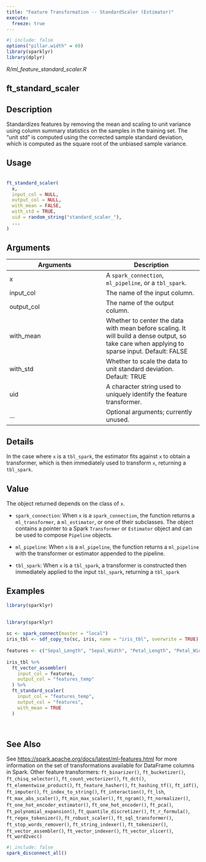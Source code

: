 ```yaml
---
title: "Feature Transformation -- StandardScaler (Estimator)"
execute:
  freeze: true
---
```


```r
#| include: false
options("pillar.width" = 60)
library(sparklyr) 
library(dplyr)
```

*R/ml_feature_standard_scaler.R*

## ft_standard_scaler

## Description
 Standardizes features by removing the mean and scaling to unit variance using   column summary statistics on the samples in the training set. The "unit std"    is computed using the corrected sample standard deviation, which is computed    as the square root of the unbiased sample variance. 


## Usage
```r
 
ft_standard_scaler( 
  x, 
  input_col = NULL, 
  output_col = NULL, 
  with_mean = FALSE, 
  with_std = TRUE, 
  uid = random_string("standard_scaler_"), 
  ... 
) 
```

## Arguments
|Arguments|Description|
|---|---|
| x | A `spark_connection`, `ml_pipeline`, or a `tbl_spark`. |
| input_col | The name of the input column. |
| output_col | The name of the output column. |
| with_mean | Whether to center the data with mean before scaling. It will build a dense output, so take care when applying to sparse input. Default: FALSE |
| with_std | Whether to scale the data to unit standard deviation. Default: TRUE |
| uid | A character string used to uniquely identify the feature transformer. |
| ... | Optional arguments; currently unused. |

## Details
 In the case where `x` is a `tbl_spark`, the estimator fits against `x`   to obtain a transformer, which is then immediately used to transform `x`, returning a `tbl_spark`. 


## Value

 The object returned depends on the class of `x`.     

- `spark_connection`: When `x` is a `spark_connection`, the function returns a `ml_transformer`,   a `ml_estimator`, or one of their subclasses. The object contains a pointer to   a Spark `Transformer` or `Estimator` object and can be used to compose   `Pipeline` objects.    

- `ml_pipeline`: When `x` is a `ml_pipeline`, the function returns a `ml_pipeline` with   the transformer or estimator appended to the pipeline.    

- `tbl_spark`: When `x` is a `tbl_spark`, a transformer is constructed then   immediately applied to the input `tbl_spark`, returning a `tbl_spark` 

 


## Examples
```r
library(sparklyr)
 
```
```r
library(sparklyr)
 
sc <- spark_connect(master = "local") 
iris_tbl <- sdf_copy_to(sc, iris, name = "iris_tbl", overwrite = TRUE) 
 
features <- c("Sepal_Length", "Sepal_Width", "Petal_Length", "Petal_Width") 
 
iris_tbl %>% 
  ft_vector_assembler( 
    input_col = features, 
    output_col = "features_temp" 
  ) %>% 
  ft_standard_scaler( 
    input_col = "features_temp", 
    output_col = "features", 
    with_mean = TRUE 
  ) 
 
 
```

## See Also
 See [https://spark.apache.org/docs/latest/ml-features.html](https://spark.apache.org/docs/latest/ml-features.html) for   more information on the set of transformations available for DataFrame   columns in Spark.  Other feature transformers:  `ft_binarizer()`, `ft_bucketizer()`, `ft_chisq_selector()`, `ft_count_vectorizer()`, `ft_dct()`, `ft_elementwise_product()`, `ft_feature_hasher()`, `ft_hashing_tf()`, `ft_idf()`, `ft_imputer()`, `ft_index_to_string()`, `ft_interaction()`, `ft_lsh`, `ft_max_abs_scaler()`, `ft_min_max_scaler()`, `ft_ngram()`, `ft_normalizer()`, `ft_one_hot_encoder_estimator()`, `ft_one_hot_encoder()`, `ft_pca()`, `ft_polynomial_expansion()`, `ft_quantile_discretizer()`, `ft_r_formula()`, `ft_regex_tokenizer()`, `ft_robust_scaler()`, `ft_sql_transformer()`, `ft_stop_words_remover()`, `ft_string_indexer()`, `ft_tokenizer()`, `ft_vector_assembler()`, `ft_vector_indexer()`, `ft_vector_slicer()`, `ft_word2vec()` 


```r
#| include: false
spark_disconnect_all()
```

